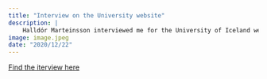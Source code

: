 ```yaml
---
title: "Interview on the University website"
description: |
    Halldór Marteinsson interviewed me for the University of Iceland website about statistics, covid-19 predictions and more.
image: image.jpeg
date: "2020/12/22"
---
```


[Find the iterview here](https://english.hi.is/statistics_is_about_being_wrong){target="_blank"}
